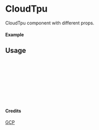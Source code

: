
<Meta of={CloudTpu} title="GCP/CloudTpu" />

# CloudTpu

CloudTpu component with different props.

#### Example

<Canvas of={CloudTpu.Primary} />

## Usage

```ts
import { CloudTpu } from "yadl-ui";

const Example = () => {
  return (
      <CloudTpu />
  );
};

export default Example;
```

#### Credits
[GCP](https://cloud.google.com/icons)
